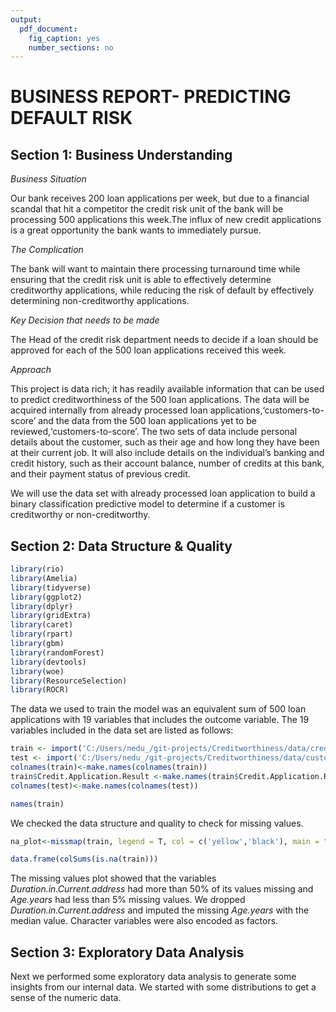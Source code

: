 ```yaml
---
output: 
  pdf_document: 
    fig_caption: yes
    number_sections: no
---
```


#  BUSINESS REPORT- PREDICTING DEFAULT RISK

## Section 1: Business Understanding

_Business Situation_

Our bank receives 200 loan applications per week, but due to a financial scandal that hit a competitor the credit risk unit of the bank will be processing 500 applications this week.The influx of new credit applications is a great opportunity the bank wants to immediately pursue.

_The Complication_

The bank will want to maintain there processing turnaround time while ensuring that the credit risk unit is able to effectively determine creditworthy applications, while reducing the risk of default by effectively determining non-creditworthy applications.

_Key Decision that needs to be made_

The Head of the credit risk department needs to decide if a loan should be approved for each of the 500 loan applications received this week.

_Approach_

This project is data rich; it has readily available information that can be used to predict creditworthiness of the 500 loan applications. The data will be acquired internally from already processed loan applications,'customers-to-score' and the data from the 500 loan applications yet to be reviewed,'customers-to-score'. The two sets of data include personal details about the customer, such as their age and how long they have been at their current job. It will also include details on the individual’s banking and credit history, such as their account balance, number of credits at this bank, and their payment status of previous credit.

We will use the data set with already processed loan application to build a binary classification predictive model to determine if a customer is creditworthy or non-creditworthy. 

## Section 2: Data Structure & Quality

```r
library(rio)
library(Amelia)
library(tidyverse)
library(ggplot2)
library(dplyr)
library(gridExtra)
library(caret)
library(rpart)
library(gbm)
library(randomForest)
library(devtools)
library(woe)
library(ResourceSelection)
library(ROCR)

```

The data we used to train the model was an equivalent sum of 500 loan applications with 19 variables that includes the outcome variable. The 19 variables included in the data set are listed as follows:
```r
train <- import('C:/Users/nedu_/git-projects/Creditworthiness/data/credit-data-training.xlsx')
test <- import('C:/Users/nedu_/git-projects/Creditworthiness/data/customers-to-score.xlsx')
colnames(train)<-make.names(colnames(train))
train$Credit.Application.Result <-make.names(train$Credit.Application.Result)
colnames(test)<-make.names(colnames(test))
```


```r
names(train)
```

We checked the data structure and quality to check for missing values.

```r
na_plot<-missmap(train, legend = T, col = c('yellow','black'), main = "Creditworthiness Missingness Map")

data.frame(colSums(is.na(train)))

```

The missing values plot showed that the variables _Duration.in.Current.address_ had more than 50% of its values missing and _Age.years_ had less than 5% missing values. We dropped _Duration.in.Current.address_ and imputed the missing _Age.years_ with the median value.
Character variables were also encoded as factors.

## Section 3: Exploratory Data Analysis

Next we performed some exploratory data analysis to generate some insights from our internal data. We started with some distributions to get a sense of the numeric data.

```r

```









